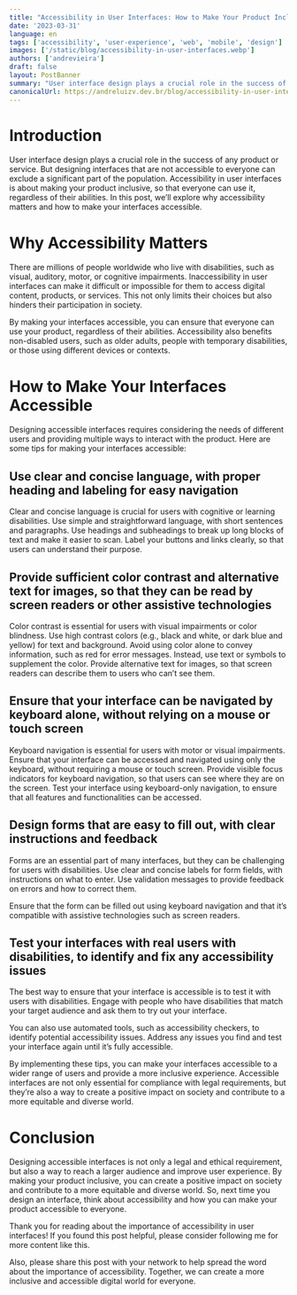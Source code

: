 ```yaml
---
title: "Accessibility in User Interfaces: How to Make Your Product Inclusive and Reach a Larger Audience"
date: '2023-03-31'
language: en
tags: ['accessibility', 'user-experience', 'web', 'mobile', 'design']
images: ['/static/blog/accessibility-in-user-interfaces.webp']
authors: ['andrevieira']
draft: false
layout: PostBanner
summary: "User interface design plays a crucial role in the success of any product or service. But designing interfaces that are not accessible to everyone can exclude a significant part of the population."
canonicalUrl: https://andreluizv.dev.br/blog/accessibility-in-user-interfaces
---
```


# Introduction
User interface design plays a crucial role in the success of any product or service. But designing interfaces that are not accessible to everyone can exclude a significant part of the population. Accessibility in user interfaces is about making your product inclusive, so that everyone can use it, regardless of their abilities. In this post, we’ll explore why accessibility matters and how to make your interfaces accessible.

# Why Accessibility Matters
There are millions of people worldwide who live with disabilities, such as visual, auditory, motor, or cognitive impairments. Inaccessibility in user interfaces can make it difficult or impossible for them to access digital content, products, or services. This not only limits their choices but also hinders their participation in society.

By making your interfaces accessible, you can ensure that everyone can use your product, regardless of their abilities. Accessibility also benefits non-disabled users, such as older adults, people with temporary disabilities, or those using different devices or contexts.

# How to Make Your Interfaces Accessible
Designing accessible interfaces requires considering the needs of different users and providing multiple ways to interact with the product. Here are some tips for making your interfaces accessible:

## Use clear and concise language, with proper heading and labeling for easy navigation
Clear and concise language is crucial for users with cognitive or learning disabilities. Use simple and straightforward language, with short sentences and paragraphs. Use headings and subheadings to break up long blocks of text and make it easier to scan. Label your buttons and links clearly, so that users can understand their purpose.

## Provide sufficient color contrast and alternative text for images, so that they can be read by screen readers or other assistive technologies
Color contrast is essential for users with visual impairments or color blindness. Use high contrast colors (e.g., black and white, or dark blue and yellow) for text and background. Avoid using color alone to convey information, such as red for error messages. Instead, use text or symbols to supplement the color. Provide alternative text for images, so that screen readers can describe them to users who can’t see them.

## Ensure that your interface can be navigated by keyboard alone, without relying on a mouse or touch screen
Keyboard navigation is essential for users with motor or visual impairments. Ensure that your interface can be accessed and navigated using only the keyboard, without requiring a mouse or touch screen. Provide visible focus indicators for keyboard navigation, so that users can see where they are on the screen. Test your interface using keyboard-only navigation, to ensure that all features and functionalities can be accessed.

## Design forms that are easy to fill out, with clear instructions and feedback
Forms are an essential part of many interfaces, but they can be challenging for users with disabilities. Use clear and concise labels for form fields, with instructions on what to enter. Use validation messages to provide feedback on errors and how to correct them.

Ensure that the form can be filled out using keyboard navigation and that it’s compatible with assistive technologies such as screen readers.

## Test your interfaces with real users with disabilities, to identify and fix any accessibility issues
The best way to ensure that your interface is accessible is to test it with users with disabilities. Engage with people who have disabilities that match your target audience and ask them to try out your interface.

You can also use automated tools, such as accessibility checkers, to identify potential accessibility issues. Address any issues you find and test your interface again until it’s fully accessible.

By implementing these tips, you can make your interfaces accessible to a wider range of users and provide a more inclusive experience. Accessible interfaces are not only essential for compliance with legal requirements, but they’re also a way to create a positive impact on society and contribute to a more equitable and diverse world.

# Conclusion
Designing accessible interfaces is not only a legal and ethical requirement, but also a way to reach a larger audience and improve user experience. By making your product inclusive, you can create a positive impact on society and contribute to a more equitable and diverse world. So, next time you design an interface, think about accessibility and how you can make your product accessible to everyone.

Thank you for reading about the importance of accessibility in user interfaces! If you found this post helpful, please consider following me for more content like this.

Also, please share this post with your network to help spread the word about the importance of accessibility. Together, we can create a more inclusive and accessible digital world for everyone.